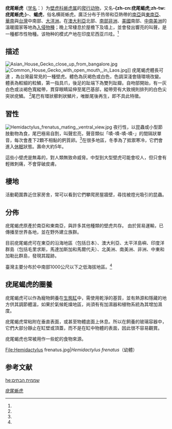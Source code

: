 {{noteTA
|T=zh-cn:疣尾蜥虎; zh-tw:疣尾蝎虎;
|1=zh-cn:疣尾蜥虎; zh-tw:疣尾蝎虎;
|2=zh-cn:爬行纲; zh-tw:爬蟲綱;
}}
{{Speciesbox
| name = 疣尾蜥虎
| status = 
| status_system = 
| image = House gecko taiwan.jpg
| image_width = 150px
| image_caption = ''Hemidactylus frenatus''
| genus = Hemidactylus
| species = frenatus
| authority = (Dumeril et Bibron, 1836)<ref name='id4453'>{{cite web| url =http://www.bioinfo.cn/db05/BjdwSpecies.php?action=view&id=4453| title =疣尾蜥虎| work =《中国动物物种编目数据库》| publisher =中国科学院微生物研究所| author =中国科学院动物研究所| accessdate =2009-04-11| deadurl =yes| archiveurl =https://web.archive.org/web/20160305071401/http://www.bioinfo.cn/db05/BjdwSpecies.php?action=view&id=4453| archivedate =2016-03-05}}</ref>
| range_map = Hemidactylus frenatus distribution.png
}}

'''疣尾蜥虎'''（[[学名|学名]]：{{lang|la|''Hemidactylus frenatus''}}）为[[壁虎科|壁虎科]][[蜥虎属|蜥虎属]]的[[爬行动物|爬行动物]]，又名'''-{zh-cn:疣尾蝎虎;zh-tw:疣尾蜥虎;}-'''、'''蝎虎'''，俗名横斑蜥虎。廣泛分布于热带和亞熱帶的[[南亞|南亞]]與[[東南亞|東南亞]]、[[華南|華南]]與[[台灣|台灣]]中南部、[[大洋洲|大洋洲]]。在[[澳大利亞|澳大利亞]]北部、[[南部非洲|南部非洲]]、[[美國|美國]]南部、[[中南美洲|中南美洲]]的溫暖國家等地為[[入侵物種|入侵物種]]；晚上常棲息於屋檐下及墙上，並會發出響亮的叫聲，是一種都市性物種。该物种的模式产地在印度尼西亚爪哇。<ref name='id4453'/>

==描述==
[[File:Asian_House_Gecko_close_up_from_bangalore.jpg|thumb]]
[[File:Common_House_Gecko_with_open_mouth,_in_Laos.jpg|thumb]]]]
疣尾蝎虎體長可達 {{convert|75|-|150|mm|abbr=on|0}}，為台灣最常見的一種壁虎。體色為灰褐色或白色，色調深淺會隨環境改變。體表為較細的粒鱗，第一指具爪，後足的趾端下為雙列趾瓣。自吻部開始，有一灰白色或淡褐色寬縱帶，貫穿眼睛延伸至尾巴基部，縱帶旁有大致規則排列的白色尖突狀疣鱗。 <ref name="spnp-FB18WzEC6E0%3D"/>尾巴有環狀櫛刺狀鱗片，唯斷尾後再生，即不具此特徵。

==習性==
[[File:Hemidactylus_frenatus_mating,_ventral_view.jpg|thumb]]
夜行性，以昆蟲或小型節肢動物為食，尾巴極易自割，叫聲宏亮，聲音類似「嘖-嘖-嘖-嘖-」的間隔狀單音，每次會產下2顆不相黏的鈣質卵。<ref name="spnp-FB18WzEC6E0%3D"/>在很多地區，冬季為了抵禦寒冷，它們會進入[[Brumation|休眠]]狀態。壽命大約5年。

這些小壁虎是無毒的，對人類無致命威脅。中型到大型壁虎可能會咬人，但只會有輕微刺痛，不會穿破皮膚。

==棲地==
活動範圍靠近住家房舍，常可以看到它們攀爬房屋牆壁，尋找被燈光吸引的昆蟲。

==分佈==
疣尾蝎虎原產於南亞和東南亞，與許多其他種類的壁虎共存。 由於貿易運輸，已傳播至世界各地，並在野外建立族群。

目前疣尾蝎虎可在東亞的沿海地區（包括日本）、澳大利亞、太平洋島嶼、印度洋群島（包括毛里求斯，馬達加斯加和馬爾代夫）、北美洲、南美洲、非洲、中東和加勒比群島，發現其蹤跡。

臺灣主要分布於中南部1000公尺以下之低海拔地區。<ref name="taibif-380669"/>

==疣尾蝎虎的圈養==
疣尾蝎虎可以作為寵物飼養在[[生態缸|生態缸]]中，需使用乾淨的基質，並有熱源和隱藏的地方供其調節體溫，如果於氣候乾燥地區，尚須有有加濕器和植物系統為其增加濕度。

疣尾蝎虎常粘附在垂直表面，或甚至物體底面上休息。所以在飼養的玻璃容器中，它們大部分靜止在缸壁或頂蓋，而不是在缸中物體的表面，因此很不容易觀賞。

疣尾蝎虎也常被用作一些蛇的食物來源。

<gallery>
File:Hemidactylus frenatus.jpg|''Hemidactylus frenatus''（幼體）
</gallery>

== 参考文献 ==
{{reflist|refs=
<ref name="taibif-380669">{{cite web | url=http://www.taibif.tw/zh/namecode/380669 | title=Hemidactylus frenatus Schlegel, 1836 疣尾蝎虎 | publisher=[[臺灣生物多樣性資訊網-TaiBIF|臺灣生物多樣性資訊網-TaiBIF]] | accessdate=2019-01-15 | author1=王緒昂 | archive-date=2019-01-16 | archive-url=https://web.archive.org/web/20190116150128/http://www.taibif.tw/zh/namecode/380669 | dead-url=no }}</ref>
<ref name="spnp-FB18WzEC6E0%3D">{{cite web | url=https://www.spnp.gov.tw/old/Article.aspx?a=FB18WzEC6E0%3D&lang=1&id=363&p=3&type=&sid= | title=疣尾蜥虎 | publisher=[[雪霸國家公園|雪霸國家公園]] | accessdate=2019-01-15 | author1=雪霸國家公園 }}{{Dead link|date=2020年1月 |bot=InternetArchiveBot |fix-attempted=yes }}</ref>
}}

{{Wikispecies|Hemidactylus frenatus}}
{{Taxonbar|from=Q1931739}}

[[Category:蜥虎属|疣尾蜥虎]]

[[he:שממית_הבתים|he:שממית הבתים]]